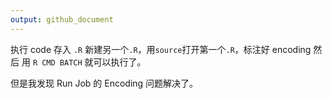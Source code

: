 ```yaml
---
output: github_document
---
```


执行 code 存入 `.R`
新建另一个`.R`，用`source`打开第一个`.R`，标注好 encoding
然后 用 `R CMD BATCH` 就可以执行了。

但是我发现 Run Job 的 Encoding 问题解决了。